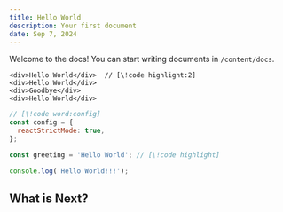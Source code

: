 ```yaml
---
title: Hello World
description: Your first document
date: Sep 7, 2024
---
```


Welcome to the docs! You can start writing documents in `/content/docs`.

```tsx
<div>Hello World</div>  // [\!code highlight:2]
<div>Hello World</div>
<div>Goodbye</div>
<div>Hello World</div>
```

```js
// [\!code word:config]
const config = {
  reactStrictMode: true,
};
```

```js title="script.js"
const greeting = 'Hello World'; // [\!code highlight]

console.log('Hello World!!!');
```

## What is Next?

<Cards>
  <Card title="Learn more about Next.js" href="https://nextjs.org/docs" />
  <Card title="Learn more about Fumadocs" href="https://fumadocs.vercel.app" />
</Cards>
